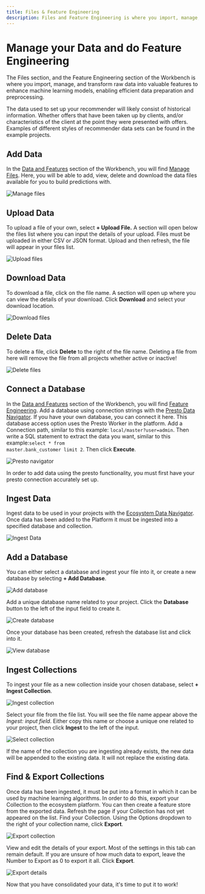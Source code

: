 ```yaml
---
title: Files & Feature Engineering
description: Files and Feature Engineering is where you import, manage, and transform raw data into valuable features to enhance machine learning models, enabling efficient data preparation and preprocessing.
---
```


# Manage your Data and do Feature Engineering 
The Files section, and the Feature Engineering section of the Workbench is where you import, manage, and transform raw data into valuable features to enhance machine learning models, enabling efficient data preparation and preprocessing.

The data used to set up your recommender will likely consist of historical information. Whether offers that have been taken up by clients, and/or characteristics of the client at the point they were presented with offers. 
<Callout style="" title="">
Examples of different styles of recommender data sets can be found in the example projects. 
</Callout>

## Add Data
In the <u>Data and Features</u> section of the Workbench, you will find <u>Manage Files</u>.
Here, you will be able to add, view, delete and download the data files available for you to build predictions with.

![Manage files](/images/recommender/3_Files_Features/0_files_manage.png)

## Upload Data
To upload a file of your own, select **+ Upload File.**
A section will open below the files list where you can input the details of your upload. Files must be uploaded in either CSV or JSON format.  Upload and then refresh, the file will appear in your files list.

![Upload files](/images/recommender/3_Files_Features/1_files_upload.png)

## Download Data
To download a file, click on the file name.
A section will open up where you can view the details of your download. Click **Download** and select your download location.

![Download files](/images/recommender/3_Files_Features/2_files_download.png)

## Delete Data
To delete a file, click **Delete** to the right of the file name.
Deleting a file from here will remove the file from all projects whether active or inactive!

![Delete files](/images/recommender/3_Files_Features/3_files_delete.png)

## Connect a Database
In the <u>Data and Features</u> section of the Workbench, you will find <u>Feature Engineering</u>. Add a database using connection strings with the <u>Presto Data Navigator</u>.
If you have your own database, you can connect it here. This database access option uses the Presto Worker in the platform. Add a Connection path, similar to this example: <code>local/master?user=admin</code>. Then write a SQL statement to extract the data you want, similar to this example:<code>select * from master.bank_customer limit 2</code>. Then click **Execute**.

![Presto navigator](/images/recommender/3_Files_Features/4_features_presto.png)

<Callout type="note" title="Using Presto in the Workbench"> 
In order to add data using the presto functionality, you must first have your presto connection accurately set up.
</Callout>

## Ingest Data
Ingest data to be used in your projects with the <u>Ecosystem Data Navigator</u>. 
Once data has been added to the Platform it must be ingested into a specified database and collection.

![Ingest Data](/images/recommender/3_Files_Features/5_features_data_ingest.png)

## Add a Database
You can either select a database and ingest your file into it, or create a new database by selecting **+ Add Database**. 

![Add database](/images/recommender/3_Files_Features/6_features_database_add.png)

Add a unique database name related to your project. Click the **Database** button to the left of the input field to create it. 

![Create database](/images/recommender/3_Files_Features/7_features_database_create.png)

Once your database has been created, refresh the database list and click into it.

![View database](/images/recommender/3_Files_Features/8_features_database_view.png)

## Ingest Collections
To ingest your file as a new collection inside your chosen database, select **+ Ingest Collection**. 

![Ingest collection](/images/recommender/3_Files_Features/9_features_collection_ingest.png)

Select your file from the file list. 
You will see the file name appear above the *Ingest: input field*. Either copy this name or choose a unique one related to your project, then click **Ingest** to the left of the input.

![Select collection](/images/recommender/3_Files_Features/10_features_collection_ingest_data.png)

<Callout type="warning" title="Check collection name before ingesting!"> 
If the name of the collection you are ingesting already exists, the new data will be appended to the existing data. It will not replace the existing data.
</Callout>


## Find & Export Collections
Once data has been ingested, it must be put into a format in which it can be used by machine learning algorithms. In order to do this, export your Collection to the ecosystem platform. You can then create a feature store from the exported data. Refresh the page if your Collection has not yet appeared on the list. 
Find your Collection. Using the Options dropdown to the right of your collection name, click **Export**. 

![Export collection](/images/recommender/3_Files_Features/11_features_collection_export.png)

View and edit the details of your export. 
Most of the settings in this tab can remain default. If you are unsure of how much data to export, leave the Number to Export as 0 to export it all. Click **Export**.

![Export details](/images/recommender/3_Files_Features/12_features_collection_export_details.png)

<Callout style="banner" title=""> 
Now that you have consolidated your data, it's time to put it to work!
</Callout>